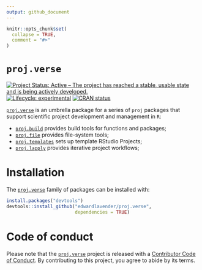 ```yaml
---
output: github_document
---
```


```r
knitr::opts_chunk$set(
  collapse = TRUE,
  comment = "#>"
)
```

# `proj.verse`

[![Project Status: Active – The project has reached a stable, usable state and is being actively developed.](https://www.repostatus.org/badges/latest/active.svg)](https://www.repostatus.org/#active)
[![Lifecycle: experimental](https://img.shields.io/badge/lifecycle-experimental-orange.svg)](https://lifecycle.r-lib.org/articles/stages.html#experimental)
[![CRAN status](https://www.r-pkg.org/badges/version/patter)](https://CRAN.R-project.org/package=patter)

[`proj.verse`](https://github.com/edwardlavender/proj.verse) is an umbrella package for a series of `proj` packages that support scientific project development and management in `R`:

- [`proj.build`](https://github.com/edwardlavender/proj.build) provides build tools for functions and packages;
- [`proj.file`](https://github.com/edwardlavender/proj.file) provides file-system tools;
- [`proj.templates`](https://github.com/edwardlavender/proj.templates) sets up template RStudio Projects;
- [`proj.lapply`](https://github.com/edwardlavender/proj.lapply) provides iterative project workflows;

# Installation

The [`proj.verse`](https://github.com/edwardlavender/proj.verse) family of packages can be installed with: 

```r
install.packages("devtools")
devtools::install_github("edwardlavender/proj.verse", 
                         dependencies = TRUE)
```

# Code of conduct

Please note that the [`proj.verse`](https://github.com/edwardlavender/proj.verse) project is released with a [Contributor Code of Conduct](https://contributor-covenant.org/version/2/1/CODE_OF_CONDUCT.html). By contributing to this project, you agree to abide by its terms.